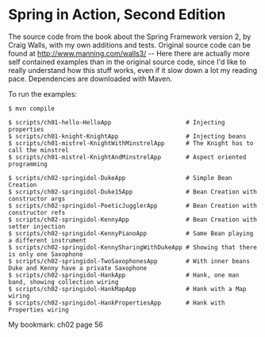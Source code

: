 = Spring in Action, Second Edition =

The source code from the book about the Spring Framework version 2, by Craig Walls, with my own additions and tests.
Original source code can be found at http://www.manning.com/walls3/ -- Here there are actually more self contained
examples than in the original source code, since I'd like to really understand how this stuff works, even if it slow
down a lot my reading pace.  Dependencies are downloaded with Maven. 

To run the examples:

<pre style="color:blue">
$ mvn compile

$ scripts/ch01-hello-HelloApp                     # Injecting properties
$ scripts/ch01-knight-KnightApp                   # Injecting beans
$ scripts/ch01-mistrel-KnightWithMinstrelApp      # The Knight has to call the minstrel
$ scripts/ch01-mistrel-KnightAndMinstrelApp       # Aspect oriented programming

$ scripts/ch02-springidol-DukeApp                 # Simple Bean Creation
$ scripts/ch02-springidol-Duke15App               # Bean Creation with constructor args
$ scripts/ch02-springidol-PoeticJugglerApp        # Bean Creation with constructor refs
$ scripts/ch02-springidol-KennyApp                # Bean Creation with setter injection
$ scripts/ch02-springidol-KennyPianoApp           # Same Bean playing a different instrument
$ scripts/ch02-springidol-KennySharingWithDukeApp # Showing that there is only one Saxophone
$ scripts/ch02-springidol-TwoSaxophonesApp        # With inner beans Duke and Kenny have a private Saxophone
$ scripts/ch02-springidol-HankApp                 # Hank, one man band, showing collection wiring
$ scripts/ch02-springidol-HankMapApp              # Hank with a Map wiring
$ scripts/ch02-springidol-HankPropertiesApp       # Hank with Properties wiring
</pre>

My bookmark: ch02 page 56
